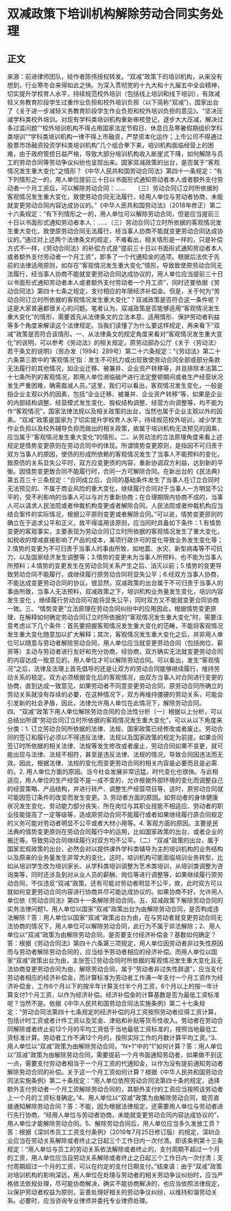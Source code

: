 # 双减政策下培训机构解除劳动合同实务处理
## 正文
来源：前进律师团队，经作者陈伟授权转发。“双减”政策下的培训机构，从来没有想到，行业寒冬会来得如此之快。为深入贯彻党的十九大和十九届五中全会精神，切实提升学校育人水平，持续规范校外培训（包括线上培训和线下培训），有效减轻义务教育阶段学生过重作业负担和校外培训负担（以下简称“双减”)，国家出台了《关于进一步减轻义务教育阶段学生作业负担和校外培训负担的意见》。“坚决压减学科类校外培训。对现有学科类培训机构重新审核登记，逐步大大压减，解决过多过滥问题”“校外培训机构不得占用国家法定节假日、休息日及寒暑假期组织学科类培训”“学科类培训机构一律不得上市融资，严禁资本化运作；上市公司不得通过股票市场融资投资学科类培训机构”几个组合拳下来，培训机构面临经营上的困难，由于政府管控日益严格，导致大部分培训机构收入断崖式下降，如何解除与员工的劳动合同等劳动争议纠纷也呈现出来。国家双减政策的出台，是否属于“客观情况发生重大变化”之情形？《中华人民共和国劳动合同法》第四十一条规定：“有下列情形之一的，用人单位提前三十日以书面形式通知劳动者本人或者额外支付劳动者一个月工资后，可以解除劳动合同：……　　（三）劳动合同订立时所依据的客观情况发生重大变化，致使劳动合同无法履行，经用人单位与劳动者协商，未能就变更劳动合同内容达成协议的。”《中华人民共和国劳动法》（2018年修正）第二十六条规定：“有下列情形之一的，用人单位可以解除劳动合同，但是应当提前三十日以书面形式通知劳动者本人：……（三）劳动合同订立时所依据的客观情况发生重大变化，致使原劳动合同无法履行，经当事人协商不能就变更劳动合同达成协议的。”通过对上述两个法律条文的规定，不难看出，相关情形是一样的，只是补偿方式不一样，《劳动合同法》的补偿方式是“提前三十日以书面形式通知劳动者本人或者额外支付劳动者一个月工资”，即多了一个代通知金的选项。根据后法优于先前的法律适用原则，如存在“客观情况发生重大变化”情形，导致致使原劳动合同无法履行，经当事人协商不能就变更劳动合同达成协议的，用人单位应当提前三十日以书面形式通知劳动者本人或者额外支付劳动者一个月工资”，同时还要依据《劳动合同法》第四十七条之规定，支付相应的年限经济补偿金。但是，关于何为“劳动合同订立时所依据的客观情况发生重大变化”？双减政策是否符合这一条件呢？这是大家普遍都很关心的问题。笔者认为，双减政策是否能够适用“客观情况发生重大变化”的情形，需要首先从法律条文的立法本意、适用情形、保护劳动者利益等多个角度来解读这个法律规定。当我们读懂了为什么要这样规定，再来看下“双减”政策是否符合该情形。一、从法律条文的规定角度来看对“客观情况发生重大变化”的说明，可以参考《劳动法》的相关规定。原劳动部办公厅《关于〈劳动法〉若干条文的说明》（劳办发〔1994〕289号）第二十六条规定：“《劳动法》第二十六条第三款中的‘客观情况’指：发生不可抗力或出现致使劳动合同全部或部分条款无法履行的其他情况，如企业迁移、被兼并、企业资产转移等，并且排除本法第二十七条所列的客观情况，即用人单位濒临破产进行法定整顿期间或者生产经营状况发生严重困难，确需裁减人员。”这里，我们可以看出，客观情况发生变化，一般是指企业主观以外的因素，包括“企业迁移、被兼并、企业资产转移”等，如果是企业的内部结构调整、经营模式发生变化、股权结构调整、经营方向调整等，均不能为作“客观情况”，国家法律法规以及相关政策的出台，当然也属于企业主观以外的因素。“双减”政策是国家为了切实提升学校育人水平，持续规范校外培训，减少学生作业负担以及校外辅导负担而做出的相关政策，故属于培训机构无法预见的因素，应当属于“客观情况发生重大变化”的情形。二、从劳动法的立法原理角度来看上述规定是情势变更原则在劳动合同中的体现。所谓情势变更原则，是指因不可归责于双方当事人的原因，使债的形成所依赖的客观情况发生了当事人不能预料的变化，致原债的关系显失公平时，双方应变更债的内容，重新协调双方利益，达到新的平衡。因情势变更致合同不能履行时，合同一方可解除合同。在新出台的《民法典》第五百三十三条规定：“合同成立后，合同的基础条件发生了当事人在订立合同时无法预见的、不属于商业风险的重大变化，继续履行合同对于当事人一方明显不公平的，受不利影响的当事人可以与对方重新协商；在合理期限内协商不成的，当事人可以请求人民法院或者仲裁机构变更或者解除合同。人民法院或者仲裁机构应当结合案件的实际情况，根据公平原则变更或者解除合同。”可以说，情势变更原则的确立在于追求公平和正义，故不得滥用该原则，应当同时具备如下条件：1.有情势变更的客观事实，主要表现为劳动合同订立时所依据的客观情况发生了重大变化，如税收的增减直接影响了产品的成本，某项行政许可的变化导致业务发生变化等；2.情势的变更为不可归责于当事人的事由所致，如地震、水灾、新型病毒等不可抗力，以及国家经济发生调整等；3.情势的变更未为当事人所预料，也不能为当事人所预料；4.情势的变更发生在劳动合同关系产生之后、消灭以前；5.情势的变更导致劳动合同不能履行，或继续履行原劳动合同将显失公平；6.经双方当事人协商，不能达成变更劳动合同的协议。很显然，双减政策的出台属于不可归责于当事人的事由所致，当事人无法预料，双减政策之下，培训机构业务量发生变化，培训内容发生变化 ，继续履行劳动合同可能将显失公平，同时双方又不能就变更合同协商一致。三、“情势变更”立法原理在劳动合同纠纷中的应用因此，根据情势变更原理，在解释如何确定劳动合同订立时所依据的“客观情况发生重大变化”时，需要注意考虑以下几个条件：首先要把握客观情况发生重大变化的范畴，不能将客观情况发生重大变化随意加以扩大解释；其次，客观情况发生重大变化之后，并非用人单位可以随意与劳动者解除劳动合同，用人单位应当就变更劳动合同（包括岗位、薪资等）主动与劳动者进行友好和充分协商，经协商，双方确实无法就变更劳动合同的内容达成一致意见的，用人单位才可以解除劳动合同。可以看出，发生“客观情况”之后，法律及法理上首先倡导的还是让双方的劳动合同能够继续履行，维持劳动关系的稳定。双方必须根据变化后的客观情况，由双方当事人对合同进行变更的协商，直到达成一致意见，如果劳动者不同意变更劳动合同，原劳动合同所确立的劳动关系就没有存续的必要，在这种情况下，双方再维持僵硬的劳动关系，可能会引发新的社会矛盾，因此，法律允许用人单位在此情况下，解除劳动合同。四、“双减”政策下用人单位解除劳动合同的合法性分析（一）根据以上分析，可以总结出所谓“劳动合同订立时所依据的客观情况发生重大变化”，可以从以下角度来分类：1. 订立劳动合同所依据的法律、法规、国家政策已经修改或者废止。劳动合同的签订和履行必须以不得违反法律、法规以及国家政策的规定为前提。如果合同签订时所依据的相关法律、法规等发生修改或者废止，劳动合同如果不变更，就可能出现与法律、法规不相符，甚至是违反法律、法规的情况，导致合同因违法而无效。因此，根据法律、法规的变化而变更劳动合同的相关内容是必要而且是必需的。2. 用人单位方面的原因。当今社会发展非常迅猛，时代变化也很快。与此相适应，用人单位的生产经营不是一成不变的，允许根据外部环境的变化而调整自己的经营策略、产品结构，并进行转产、调整生产经营项目等，这时，原劳动合同就可能因签订条件的改变而发生变更。3. 劳动者方面的原因。如劳动者的身体健康状况发生变化、劳动能力部分丧失、所在岗位与其职业技能不相适应、劳动者的职业技能提高了一定等级等，造成原劳动合同不能履行或者如果继续履行原合同规定的义务可能对劳动者明显不公平或者大材小用等。4. 客观方面的原因。主要是民法典的情势变更原则在劳动合同履行中的运用，比如国家政策的出台，或者企业的搬迁等。导致劳动合同继续履行对双方均不公平。（二）“双减”政策的出台，属于国家宏观政策的出台，必然会对以提供课外学科类辅导为主的培训机构的业务结构以及原来的业务量发生非常大的变化，这时，培训机构可能面临培训业务转型，比如从培训学生改为培训家长、从学科类培训调整为艺术类培训，从培训类调整为咨询类等，同时还涉及到对从业人员的薪酬、岗位等进行调整等，如果继续履行原劳动合同，不仅违反“双减”政策，还有可能对劳动者明显不公平，故，此时双方可以就如何变更劳动合同内容进行协商并尽可能达成协议的。如果协商不好，允许用人单位依《劳动合同法》第四十一条解除劳动合同。五、双减政策下解除劳动合同的实务法律问题1、用人单位以国家“双减”政策出台为由解除劳动合同，是否构成违法解除？答：用人单位以国家“双减”政策出台为由，在与劳动者就变更劳动合同无法协商的情况下，用人单位可以解除劳动合同，此行为不属于非法解除；2、用人单位以“双减”政策为由解除劳动合同，是否要支付经济补偿金？基数如何确定？答：根据《劳动合同法》第四十六条第三项规定，用人单位因劳动者非过失性原因而与劳动者解除劳动合同的，应当给予劳动者相应的经济补偿。而用人单位以国家“双减”政策出台为由，主张签订劳动合同时所依据的客观情况发生重大变化且无法协商变更劳动合同为由，解除劳动合同，属于“劳动者非过失性辞退”，应当支付劳动者相应的经济补偿金，而计算标准为劳动者工作满一年支付一个月工资作为经济补偿金，工作6个月以下的按半年计算支付半个月工资，6个月以上的按一年计算支付1个月工资，以作为经济补偿。经济补偿金的计算基数是否为最低工资标准呢？当然不是。依据《中华人民共和国劳动合同法实施条例》第二十七条规定：“劳动合同法第四十七条规定的经济补偿的月工资按照劳动者应得工资计算，包括计时工资或者计件工资以及奖金、津贴和补贴等货币性收入。劳动者在劳动合同解除或者终止前12个月的平均工资低于当地最低工资标准的，按照当地最低工资标准计算。劳动者工作不满12个月的，按照实际工作的月数计算平均工资。”3、用人单位以“双减”政策为由解除劳动合同，“N+1”中的“1”如何计算？答：用人单位以“双减”政策为由解除劳动合同，需要提前一个月书面通知劳动者，如果做不到这一点，需要支付劳动者相当于一个月工资的代通知金，以作为没有提前通知劳动者解除劳动合同的补偿。关于这一个月工资如何计算？根据《中华人民共和国劳动合同法实施条例》第二十条规定：“用人单位依照劳动合同法第四十条的规定，选择额外支付劳动者一个月工资解除劳动合同的，其额外支付的工资应当按照该劳动者上一个月的工资标准确定。”4、用人单位以“双减”政策为由解除劳动合同，能否直接通知解除劳动合同？答：不能，因为根据法律规定，还需要用人单位与劳动者进行先行协商，“经用人单位与劳动者协商，未能就变更劳动合同内容达成协议的”，用人单位才能解除劳动合同。5、解除劳动合同后，用人单位应当多久发放工资？答：根据《深圳市员工工资支付条例》（2019年7月25日修订版）的规定，深圳企业应当在劳动关系解除或者终止之日起三个工作日内一次付清。即该条例第十三条规定：“用人单位与员工的劳动关系依法解除或者终止的，支付周期不超过一个月的工资，用人单位应当自劳动关系解除或者终止之日起三个工作日内一次付清；支付周期超过一个月的工资，可以在约定的支付日期支付。”结束语：由于“双减”政策对培训机构的影响深远，用人单位在处理与劳动者的相关劳动争议纠纷时，应当严格依法依规处理，尽可能协商解决，确实不能协商解决的，也应当依照法律规定，以保护劳动者权益为原则，妥善处理好相关的劳动争议纠纷，以维持和谐劳动关系。必要时，应当咨询专业律师并委托专业律师处理。